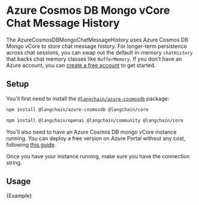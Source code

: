 # Azure Cosmos DB Mongo vCore Chat Message History

The AzureCosmosDBMongoChatMessageHistory uses Azure Cosmos DB Mongo vCore to store chat message history. For longer-term persistence across chat sessions, you can swap out the default in-memory `chatHistory` that backs chat memory classes like `BufferMemory`.
If you don't have an Azure account, you can [create a free account](https://azure.microsoft.com/free/) to get started.

## Setup

You'll first need to install the [`@langchain/azure-cosmosdb`](https://www.npmjs.com/package/@langchain/azure-cosmosdb) package:

```bash npm2yarn
npm install @langchain/azure-cosmosdb @langchain/core
```

<IntegrationInstallTooltip></IntegrationInstallTooltip>

```bash npm2yarn
npm install @langchain/openai @langchain/community @langchain/core
```

You'll also need to have an Azure Cosmos DB mongo vCore instance running. You can deploy a free version on Azure Portal without any cost, following [this guide](https://learn.microsoft.com/en-us/azure/cosmos-db/mongodb/vcore/quickstart-portal).

Once you have your instance running, make sure you have the connection string.

## Usage


<CodeBlock language="typescript">{Example}</CodeBlock>
